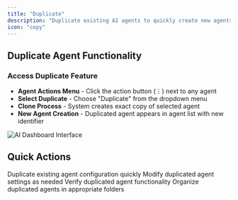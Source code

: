 ```yaml
---
title: "Duplicate"
description: "Duplicate existing AI agents to quickly create new agents with similar configurations, saving time and ensuring consistency across your agent setup"
icon: "copy"
---
```


## Duplicate Agent Functionality

### Access Duplicate Feature
- **Agent Actions Menu** - Click the action button (⋮) next to any agent
- **Select Duplicate** - Choose "Duplicate" from the dropdown menu
- **Clone Process** - System creates exact copy of selected agent
- **New Agent Creation** - Duplicated agent appears in agent list with new identifier

![AI Dashboard Interface](/images/ai/dashbaord-duplicate.png)

## Quick Actions

<CardGroup cols={2}>
  <Card title="Clone Agent" icon="copy">
    Duplicate existing agent configuration quickly
  </Card>
  <Card title="Customize Copy" icon="edit">
    Modify duplicated agent settings as needed
  </Card>
  <Card title="Test Duplicate" icon="play">
    Verify duplicated agent functionality
  </Card>
  <Card title="Organize Agents" icon="folder">
    Organize duplicated agents in appropriate folders
  </Card>
</CardGroup> 